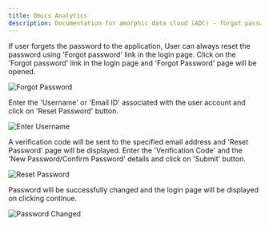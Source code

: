 ```yaml
---
title: Omics Analytics
description: Documentation for amorphic data cloud (ADC) - forgot password
---
```



If user forgets the password to the application,
User can always reset the password using 'Forgot password' link in the
login page. Click on the 'Forgot password' link in the login page and
'Forgot Password' page will be opened.


![Forgot Password](https://media-hub.amorphicdata.io/docs/media/authentication/v2_forgot_password.png)

Enter the 'Username' or 'Email ID' associated with the user account and
click on 'Reset Password' button.

![Enter Username](https://media-hub.amorphicdata.io/docs/media/authentication/v2_add_username.png)

A verification code will be sent to
the specified email address and 'Reset Password' page will be displayed.
Enter the 'Verification Code' and the 'New Password/Confirm Password'
details and click on 'Submit' button.

![Reset Password](https://media-hub.amorphicdata.io/docs/media/authentication/v2_verification_code.png)

Password will be successfully changed and the login page will be displayed on clicking continue.

![Password Changed](https://media-hub.amorphicdata.io/docs/media/authentication/v2_reset_password.png)
